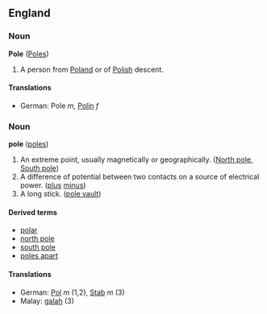 ==England==
===Noun===<!-- is this a proper noun? -->
'''Pole''' ([[Poles]])

#A person from [[Poland]] or of [[Polish]] descent.

====Translations====
*German: Pole ''m'', [[Polin]] ''f''

===Noun===
'''pole''' ([[poles]])

#An extreme point, usually magnetically or geographically. ([[North pole]], [[South pole]])
#A difference of potential between two contacts on a source of electrical power. ([[plus]] [[minus]])
#A long stick. ([[pole vault]])

====Derived terms====
*[[polar]]
*[[north pole]]
*[[south pole]]
*[[poles apart]]

====Translations====
*German: [[Pol]] ''m'' (1,2), [[Stab]] ''m'' (3)
*Malay: [[galah]] (3)